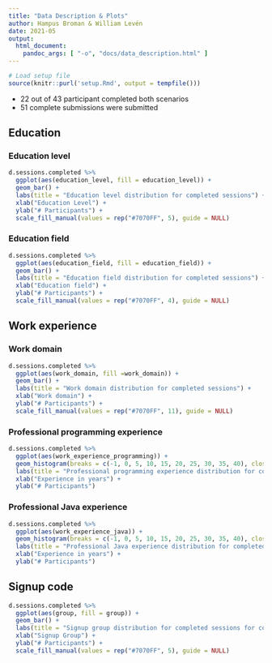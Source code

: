 ```yaml
---
title: "Data Description & Plots"
author: Hampus Broman & William Levén
date: 2021-05
output: 
  html_document: 
    pandoc_args: [ "-o", "docs/data_description.html" ]
---
```



```r
# Load setup file
source(knitr::purl('setup.Rmd', output = tempfile()))
```


* 22 out of 43 participant completed both scenarios
* 51 complete submissions were submitted



## Education

### Education level

```r
d.sessions.completed %>%
  ggplot(aes(education_level, fill = education_level)) +
  geom_bar() +
  labs(title = "Education level distribution for completed sessions") +
  xlab("Education Level") +
  ylab("# Participants") +
  scale_fill_manual(values = rep("#7070FF", 5), guide = NULL)

```

### Education field

```r
d.sessions.completed %>%
  ggplot(aes(education_field, fill = education_field)) +
  geom_bar() +
  labs(title = "Education field distribution for completed sessions") +
  xlab("Education field") +
  ylab("# Participants") +
  scale_fill_manual(values = rep("#7070FF", 4), guide = NULL)
```


## Work experience

### Work domain

```r
d.sessions.completed %>%
  ggplot(aes(work_domain, fill =work_domain)) +
  geom_bar() +
  labs(title = "Work domain distribution for completed sessions") +
  xlab("Work domain") +
  ylab("# Participants") +
  scale_fill_manual(values = rep("#7070FF", 11), guide = NULL)

```

### Professional programming experience

```r
d.sessions.completed %>%
  ggplot(aes(work_experience_programming)) +
  geom_histogram(breaks = c(-1, 0, 5, 10, 15, 20, 25, 30, 35, 40), closed="right", fill= "#7070FF", color="black") +
  labs(title = "Professional programming experience distribution for completed sessions") +
  xlab("Experience in years") +
  ylab("# Participants")
```

### Professional Java experience

```r
d.sessions.completed %>%
  ggplot(aes(work_experience_java)) +
  geom_histogram(breaks = c(-1, 0, 5, 10, 15, 20, 25, 30, 35, 40), closed="right", fill= "#7070FF", color="black") +
  labs(title = "Professional Java experience distribution for completed sessions") +
  xlab("Experience in years") +
  ylab("# Participants")
```


## Signup code
```r
d.sessions.completed %>%
  ggplot(aes(group, fill = group)) +
  geom_bar() +
  labs(title = "Signup group distribution for completed sessions for completed sessions") +
  xlab("Signup Group") +
  ylab("# Participants") +
  scale_fill_manual(values = rep("#7070FF", 5), guide = NULL)

```


